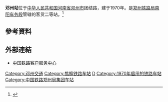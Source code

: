 {{Infobox China railway station 
|车站名称 =邓州站
|图片 = 
|图片介绍 = 
|车站拼音 = Dengzhou
|英文名称= Dengzhou Railway Station
|车站代码 = 
|电报码 = DOF
|拼音码 = DZH
|车站位置 = [[河南省|河南省]][[邓州市|邓州市]]
|归属 =[[郑州铁路局|郑州铁路局]]
|线路 = [[洛湛铁路|洛湛铁路]]
|车站等级 = [[二等站_(中铁)|二等站]]
|月台数目 = 2
|股道数目 = 6
}}
'''邓州站'''位于[[中华人民共和国|中华人民共和国]][[河南省|河南省]][[邓州市|邓州市]]团结路，建于1970年。是[[郑州铁路局|郑州铁路局]][[南阳车务段|南阳车务段]]管辖的客货二等站。<ref>{{Cite web |url=http://search.huochepiao.com/huochezhan/jieshao/2162.htm |title=邓州火车站介绍 |access-date=2016-06-10 |archive-date=2016-08-02 |archive-url=https://web.archive.org/web/20160802040138/http://search.huochepiao.com/huochezhan/jieshao/2162.htm |dead-url=no }}</ref>

{{start rail box|[[File:China_Railways.svg|16px]][[中国铁路|中国铁路]]}}
{{s-inop|[[夏集站|夏集站]]}}
{{s-line|[[焦柳铁路|焦柳铁路]]}}
{{s-inop|[[构林站|构林站]]<br><s>[[刁河店站|刁河店站]]</s>(已撤销)}}
{{end box}}
==參考資料==
{{reflist}}
==外部連結==
* [http://www.12306.cn/mormhweb/ 中国铁路客户服务中心] {{Wayback|url=http://www.12306.cn/mormhweb/ |date=20180205163941 }}
{{China-rail-stub}}
{{焦柳铁路}}

[[Category:邓州交通|Category:邓州交通]]
[[Category:焦柳铁路车站|Category:焦柳铁路车站]]
[[Category:南阳市铁路车站|D]]
[[Category:1970年启用的铁路车站|Category:1970年启用的铁路车站]]
[[Category:中国铁路郑州局集团车站|Category:中国铁路郑州局集团车站]]
